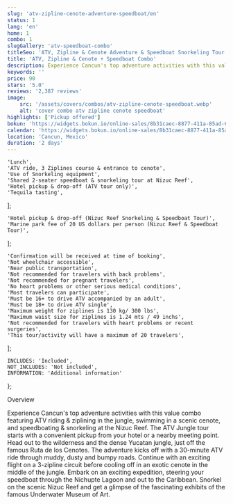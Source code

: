 ```yaml
---
slug: 'atv-zipline-cenote-adventure-speedboat/en'
status: 1
lang: 'en'
home: 1
combo: 1
slugGallery: 'atv-speedboat-combo'
titleSeo: 'ATV, Zipline & Cenote Adventure & Speedboat Snorkeling Tour Combo'
title: 'ATV, Zipline & Cenote + Speedboat Combo'
description: Experience Cancun's top adventure activities with this value combo featuring ATV riding & ziplining in the jungle, swimming in a scenic cenote, and speedboating & snorkeling at the Nizuc Reef.
keywords: ''
price: 90
stars: '5.0'
reviews: '2,387 reviews'
image:
    src: '/assets/covers/combos/atv-zipline-cenote-speedboat.webp'
    alt: 'cover combo atv zipline cenote speedboat'
highlights: ['Pickup offered']
bokun: 'https://widgets.bokun.io/online-sales/8b31caec-8877-411a-85ad-682828170619/experience/885792?partialView=1'
calendar: 'https://widgets.bokun.io/online-sales/8b31caec-8877-411a-85ad-682828170619/experience-calendar/885792'
location: 'Cancun, Mexico'
duration: '2 days'
---
```



    'Lunch',
    'ATV ride, 3 Ziplines course & entrance to cenote',
    'Use of Snorkeling equipment',
    'Shared 2-seater speedboat & snorkeling tour at Nizuc Reef',
    'Hotel pickup & drop-off (ATV tour only)',
    'Tequila tasting',
];

    'Hotel pickup & drop-off (Nizuc Reef Snorkeling & Speedboat Tour)',
    'Marine park fee of 20 US dollars per person (Nizuc Reef & Speedboat Tour)',
];

    'Confirmation will be received at time of booking',
    'Not wheelchair accessible',
    'Near public transportation',
    'Not recommended for travelers with back problems',
    'Not recommended for pregnant travelers',
    'No heart problems or other serious medical conditions',
    'Most travelers can participate',
    'Must be 16+ to drive ATV accompanied by an adult',
    'Must be 18+ to drive ATV single',
    'Maximum weight for ziplines is 130 kg/ 300 lbs',
    'Maximum waist size for ziplines is 1.24 mts / 49 inchs',
    'Not recommended for travelers with heart problems or recent surgeries',
    'This tour/activity will have a maximum of 20 travelers',
];

    INCLUDES: 'Included',
    NOT_INCLUDES: 'Not included',
    INFORMATION: 'Additional information'
};

<Inclusions includes={includes} notIncludes={notIncludes} i18n={i18n} />

<TagH2>Overview</TagH2>

<TagP> Experience Cancun's top adventure activities with this value combo featuring ATV riding & ziplining in the jungle, swimming in a scenic cenote, and speedboating & snorkeling at the Nizuc Reef. The ATV Jungle tour starts with a convenient pickup from your hotel or a nearby meeting point. Head out to the wilderness and the dense Yucatan jungle, just off the famous Ruta de los Cenotes. The adventure kicks off with a 30-minute ATV ride through muddy, dusty and bumpy roads. Continue with an exciting flight on a 3-zipline circuit before cooling off in an exotic cenote in the middle of the jungle. Embark on an exciting expedition, steering your speedboat through the Nichupte Lagoon and out to the Caribbean. Snorkel on the scenic Nizuc Reef and get a glimpse of the fascinating exhibits of the famous Underwater Museum of Art. </TagP>

<AdditionalInfo information={infoAditional} i18n={i18n} />
